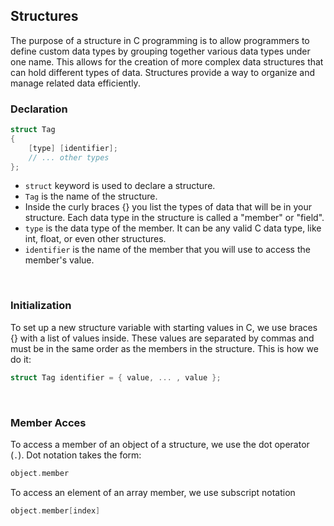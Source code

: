 ## Structures
The purpose of a structure in C programming is to allow programmers to define custom data types by grouping together various data types under one name. This allows for the creation of more complex data structures that can hold different types of data. Structures provide a way to organize and manage related data efficiently.

### Declaration
```c
struct Tag
{
    [type] [identifier];
    // ... other types
};
```
- `struct` keyword is used to declare a structure.
- `Tag` is the name of the structure.
- Inside the curly braces {} you list the types of data that will be in your structure. Each data type in the structure is called a "member" or "field".
- `type` is the data type of the member. It can be any valid C data type, like int, float, or even other structures.
- `identifier` is the name of the member that you will use to access the member's value.

<br />

### Initialization
To set up a new structure variable with starting values in C, we use braces {} with a list of values inside. These values are separated by commas and must be in the same order as the members in the structure. This is how we do it:
```c
struct Tag identifier = { value, ... , value };
```

<br />

### Member Acces
To access a member of an object of a structure, we use the dot operator (`.`). Dot notation takes the form:
```c
object.member
```
To access an element of an array member, we use subscript notation
```c
object.member[index]
```
